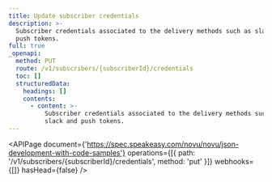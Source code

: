 ```yaml
---
title: Update subscriber credentials
description: >-
  Subscriber credentials associated to the delivery methods such as slack and
  push tokens.
full: true
_openapi:
  method: PUT
  route: /v1/subscribers/{subscriberId}/credentials
  toc: []
  structuredData:
    headings: []
    contents:
      - content: >-
          Subscriber credentials associated to the delivery methods such as
          slack and push tokens.
---
```


<APIPage
  document={'https://spec.speakeasy.com/novu/novu/json-development-with-code-samples'}
  operations={[{ path: '/v1/subscribers/{subscriberId}/credentials', method: 'put' }]}
  webhooks={[]}
  hasHead={false}
/>
